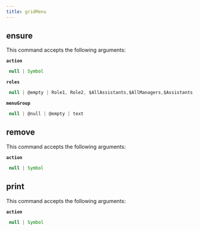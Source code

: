 ```yaml
---
title: gridMenu
---
```


## ensure

This command accepts the following arguments:

**`action`**
```js filename="type"
 null | Symbol
```
**`roles`**
```js filename="type"
 null | @empty | Role1, Role2, $AllAssistants,$AllManagers,$Assistants,$GrandManager,$Manager,$Public,$Self...
```
**`menuGroup`**
```js filename="type"
 null | @null | @empty | text
```

## remove

This command accepts the following arguments:

**`action`**
```js filename="type"
 null | Symbol
```

## print

This command accepts the following arguments:

**`action`**
```js filename="type"
 null | Symbol
```

